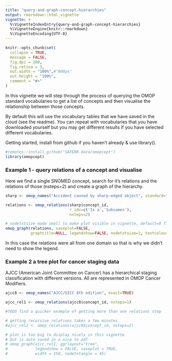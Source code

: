 ```yaml
---
title: "query-and-graph-concept-hierarchies"
output: rmarkdown::html_vignette
vignette: >
  %\VignetteIndexEntry{query-and-graph-concept-hierarchies}
  %\VignetteEngine{knitr::rmarkdown}
  %\VignetteEncoding{UTF-8}
---
```


```r
knitr::opts_chunk$set(
  collapse = TRUE,
  message = FALSE,
  fig.dpi = 200,
  fig.retina = 3,
  out.width = "100%",#"800px"
  out.height = "100%",
  comment = "#>"
)
```


In this vignette we will step through the process of querying the OMOP standard vocabularies to get a list of concepts and then visualise the relationship between those concepts.

By default this will use the vocabulary tables that we have saved in the cloud (see the readme). You can repeat with vocabularies that you have downloaded yourself but you may get different results if you have selected different vocabularies.

Getting started, install from github if you haven't already & use library().

```r
#remotes::install_github("SAFEHR-data/omopcept")
library(omopcept)
```


### Example 1 - query relations of a concept and visualise

Here we find a single SNOMED concept, search for it's relations and the relations of those (nsteps=2) and create a graph of the hierarchy.

```r

sharp <- omop_names("Accident caused by sharp-edged object", standard="S")

relations <- omop_relations(sharp$concept_id, 
                            r_ids=c('Is a','Subsumes'), 
                            nsteps=2) 

# nodetxtsize made small to make plot visible in vignette, default=9 fine outside
omop_graph(relations, saveplot=FALSE, 
           graphtitle=NULL, legendshow=FALSE, nodetxtsize=1, textcolourvar="step")

```

In this case the relations were all from one domain so that is why we didn't need to show the legend.

### Example 2 a tree plot for cancer staging data

AJCC (American Joint Committee on Cancer) has a hierarchical staging classification with different versions. All are represented in OMOP Cancer Modifiers.


```r

ajcc8 <- omop_names("AJCC/UICC 8th edition", exact=TRUE)

ajcc_rel1 <- omop_relations(ajcc8$concept_id, nsteps=1)

#TODO find a quicker example of getting more than one relations step

# getting recursive relations takes a few minutes
#ajcc_rel2 <- omop_relations(ajcc8$concept_id, nsteps=2)

# plot is too big to display nicely in this vignette
# but is auto saved in a nice to pdf
# omop_graph(ajcc_rel1, ggrlayout="tree", 
#            legendshow = FALSE, saveplot = TRUE, 
#            width = 150, nodetxtangle = 45)

```

